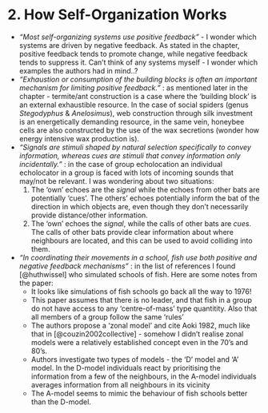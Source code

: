 # 2. How Self-Organization Works

* *"Most self-organizing systems use positive feedback"* - I wonder which systems are driven by negative feedback. As stated in the chapter,
positive feedback tends to promote change, while negative feedback tends to suppress it. Can't think of any systems myself - I wonder which examples the authors had in mind..?
* *"Exhaustion or consumption of the building blocks is often an important mechanism for limiting positive feedback."* : as mentioned later in the chapter - termite/ant construction is a case where the 'building block'
is an external exhaustible resource. In the case of social spiders (genus *Stegodyphus* & *Anelosimus*), web construction through silk investment is an energetically demanding resource, in the same vein, honeybee cells are
also constructed by the use of the wax secretions (wonder how energy intensive wax production is). 
* *"Signals are stimuli shaped by natural selection specifically to convey information, whereas cues are stimuli that convey information only incidentally."* : in the case of group echolocation an individual echolocator in a group is faced with lots of incoming sounds that may/not be relevant. I was wondering about two situations:
	1.  The 'own' echoes are the *signal* while the echoes from other bats are potentially 'cues'. The others' echoes potentially inform the bat of the 
	direction in which objects are, even though they don't necessarily provide distance/other information. 
	1. The 'own' echoes the *signal*, while the calls of other bats are *cues*. The calls of other bats provide clear information about where neighbours are located, and this can be used to avoid colliding into them. 

* *"In coordinating their movements in a school, fish use both positive and negative feedback mechanisms"* : in the list of references I found [@huthwissel] who simulated schools of fish. Here are some notes from the paper:
	* It looks like simulations of fish schools go back all the way to 1976!
	* This paper assumes that there is no leader, and that fish in a group do not have access to any 'centre-of-mass' type quantitity. Also that all members of a group follow the same 'rules'
	* The authors propose a 'zonal model' and cite Aoki 1982, much like that in [@couzin2002collective] - somehow I didn't realise zonal models were a relatively established concept even in the 70's and 80's.
	* Authors investigate two types of models - the 'D' model and 'A' model. In the D-model individuals react by prioritising the information from a few of the neighbours, in the A-model individuals averages information from all neighbours in its vicinity
	* The A-model seems to mimic the behaviour of fish schools better than the D-model. 
